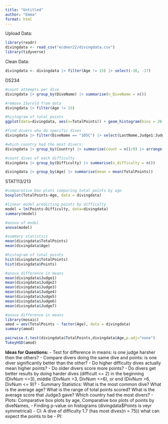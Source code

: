 ```yaml
---
title: "Untitled"
author: "Emma"
format: html
---
```


Upload Data:
```r
library(readr)
divingdata <- read_csv("ecdeer22/divingdata.csv")
library(tidyverse)
```

Clean Data:
```r
divingdata <- divingdata |> filter(Age != 15) |> select(-16, -17)
```

DS234 
```r
#count attempts per dive
divingdata |> group_by(DiveName) |> summarise(n_DiveName = n()) 

#remove 15yrold from data
divingdata |> filter(Age != 15)

#histogram of total points
ggplot(data=divingdata, aes(x=TotalPoints)) + geom_histogram(bins = 20, fill = "white", colour = "black")

#find divers who do specific dives
divingdata |> filter(DiveName == "105C") |> select(LastName,Judge1:Judge7)

#which country had the most divers:
divingdata |> group_by(Country) |> summarise(count = n()/9) |> arrange(desc(count))

#count dives of each difficulty
divingdata |> group_by(Difficulty) |> summarise(n_difficulty = n())

divingdata |> group_by(Age) |> summarise(mean = mean(TotalPoints))
```

STAT113/213
```r
#comparative box plots comparing total points by age
boxplot(TotalPoints~Age, data = divingdata)

#linear model predicting points by difficulty
model = lm(Points~Difficulty, data=divingdata)
summary(model)

#anova of model
anova(model)

#summary statistics 
mean(divingdata$TotalPoints)
mean(divingdata$Age)

#histogram of total points
hist(divingdata$TotalPoints)
hist(divingdata$Points)

#anova difference in means
mean(divingdata$Judge1)
mean(divingdata$Judge2)
mean(divingdata$Judge3)
mean(divingdata$Judge4)
mean(divingdata$Judge5)
mean(divingdata$Judge6)
mean(divingdata$Judge7)

#anova difference in means
library(mosaic)
amod = aov(TotalPoints ~ factor(Age), data = divingdata)
summary(amod)

pairwise.t.test(divingdata$TotalPoints,divingdata$Age,p.adj="none")
TukeyHSD(amod)

```

**Ideas for Questions:**
  - Test for difference in means: is one judge harsher then the others? 
  - Compare divers doing the same dive and points: is one diver significantly better than the other?
  - Do higher difficulty dives actually mean higher points? 
  - Do older divers score more points?
  - Do divers get better results by doing harder dives (difficult <= 2) in the beginning (DivNum <=3), middle (DivNum >3, DivNum <=6), or end (DivNum >6, DivNum <= 9)?
  - Summary Statistics: What is the most common dive? What is the average age? What is the range of total points scored? What is the average score that Judge3 gave? Which country had the most divers? 
  - Plots: Comparative box plots by age, Comparative box plots of points by diveNames,
  - Finding p-value on histograms (divingdata$Points is veyr symmetrical)
  - CI: A dive of difficulty 1.7 (has most dives(n = 75)) what can expect the points to be
  - PI:
